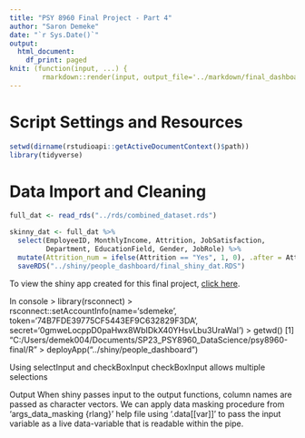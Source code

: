 ```yaml
---
title: "PSY 8960 Final Project - Part 4"
author: "Saron Demeke"
date: "`r Sys.Date()`"
output: 
  html_document:
    df_print: paged
knit: (function(input, ...) { 
        rmarkdown::render(input, output_file='../markdown/final_dashboard.html') })
---
```

  
# Script Settings and Resources
```r
setwd(dirname(rstudioapi::getActiveDocumentContext()$path))
library(tidyverse)
```  
  

# Data Import and Cleaning
```r
full_dat <- read_rds("../rds/combined_dataset.rds")

skinny_dat <- full_dat %>% 
  select(EmployeeID, MonthlyIncome, Attrition, JobSatisfaction,
         Department, EducationField, Gender, JobRole) %>% 
  mutate(Attrition_num = ifelse(Attrition == "Yes", 1, 0), .after = Attrition) %>% 
  saveRDS("../shiny/people_dashboard/final_shiny_dat.RDS")
```


To view the shiny app created for this final project, [click here](http://rmarkdown.rstudio.com/authoring_shiny.html).



In console 
> library(rsconnect)
> rsconnect::setAccountInfo(name='sdemeke', token='74B7FDE39775CF5443EF9C632829F3DA', secret='0gmweLocppD0paHwx8WbIDkX40YHsvLbu3UraWaI')
> getwd()
[1] "C:/Users/demek004/Documents/SP23_PSY8960_DataScience/psy8960-final/R"
> deployApp("../shiny/people_dashboard")


Using selectInput and checkBoxInput
checkBoxInput allows multiple selections


Output
When shiny passes input to the output functions, column names are passed as character vectors. We can apply data masking procedure from
'args_data_masking {rlang}' help file using '.data[[var]]' to pass the input variable as a live data-variable that is readable within the pipe.




